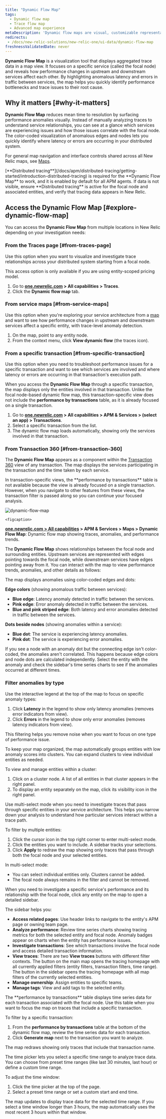 ```yaml
---
title: "Dynamic Flow Map"
tags:
  - Dynamic flow map
  - Trace flow map
  - Advanced map experience
metaDescription: 'Dynamic flow maps are visual, customizable representations of your aggregated trace data.'
redirects:
 - /docs/new-relic-solutions/new-relic-one/ui-data/dynamic-flow-map
freshnessValidatedDate: never
---
```


<DNT>**Dynamic Flow Map**</DNT> is a visualization tool that displays aggregated trace data in a map view. It focuses on a specific service (called the focal node) and reveals how performance changes in upstream and downstream services affect each other. By highlighting anomalous latency and errors in traffic between services, the map helps you quickly identify performance bottlenecks and trace issues to their root cause.

## Why it matters [#why-it-matters]

<DNT>**Dynamic Flow Map**</DNT> reduces mean time to resolution by surfacing performance anomalies visually. Instead of manually analyzing traces to understand service relationships, you can see at a glance which services are experiencing issues and how those issues correlate with the focal node. The color-coded visualization of anomalous edges and nodes lets you quickly identify where latency or errors are occurring in your distributed system.

For general map navigation and interface controls shared across all New Relic maps, see [Maps](/docs/service-architecture-intelligence/maps/advanced-maps).

<Callout variant="important">
 [<DNT>**Distributed tracing**</DNT>](/docs/apm/distributed-tracing/getting-started/introduction-distributed-tracing) is required for the <DNT>**Dynamic Flow Map**</DNT> to work, and it is enabled by default for all APM agents. If data is not visible, ensure <DNT>**Distributed tracing**</DNT> is active for the focal node and associated entities, and verify that tracing data appears in New Relic.
</Callout>

## Access the Dynamic Flow Map [#explore-dynamic-flow-map]

You can access the <DNT>**Dynamic Flow Map**</DNT> from multiple locations in New Relic depending on your investigation needs:

### From the Traces page [#from-traces-page]

Use this option when you want to visualize and investigate trace relationships across your distributed system starting from a focal node.

<Callout variant="important">
This access option is only available if you are using entity-scoped pricing model.
</Callout>

1. Go to <DNT>**[one.newrelic.com](https://one.newrelic.com) > All capabilities > Traces**</DNT>.
2. Click the <DNT>**Dynamic flow map**</DNT> tab.

### From service maps [#from-service-maps]

Use this option when you're exploring your service architecture from a [map](/docs/service-architecture-intelligence/maps/advanced-maps/#entry-points) and want to see how performance changes in upstream and downstream services affect a specific entity, with trace-level anomaly detection.

1. On the map, point to any entity node.
2. From the context menu, click <DNT>**View dynamic flow**</DNT> (the traces icon).

### From a specific transaction [#from-specific-transaction]

Use this option when you need to troubleshoot performance issues for a specific transaction and want to see which services are involved and where latency or errors are occurring in that transaction's execution path.

When you access the <DNT>**Dynamic Flow Map**</DNT> through a specific transaction, the map displays only the entities involved in that transaction. Unlike the focal node-based dynamic flow map, this transaction-specific view does not include the <DNT>**performance by transactions**</DNT> table, as it is already focused on a single transaction.

1. Go to <DNT>**[one.newrelic.com](https://one.newrelic.com) > All capabilities > APM & Services > (select an app) > Transactions**</DNT>.
2. Select a specific transaction from the list.
3. The dynamic flow map loads automatically, showing only the services involved in that transaction.

### From Transaction 360 [#from-transaction-360]

The <DNT>**Dynamic Flow Map**</DNT> appears as a component within the [Transaction 360](/docs/apm/transactions/workload-performance-monitoring/transaction-workloads/) view of any transaction. The map displays the services participating in the transaction and the time taken by each service.

<Callout variant="tip">
In transaction-specific views, the <DNT>**performance by transactions**</DNT> table is not available because the view is already focused on a single transaction. However, when you navigate to other features from these views, the transaction filter is passed along so you can continue your focused analysis.
</Callout>

 <img
     title="dynamic-flow-map"
     alt="dynamic-flow-map"
     src="/images/dynamic-flow-map.webp"
   />

    <figcaption>
  <DNT>**[one.newrelic.com > All capabilities](https://one.newrelic.com/all-capabilities) > APM & Services > Maps > Dynamic Flow Map**</DNT>: Dynamic flow map showing traces, anomalies, and performance trends.
</figcaption>

The <DNT>**Dynamic Flow Map**</DNT> shows relationships between the focal node and surrounding entities. Upstream services are represented with edges pointing towards the focal node, while downstream services have edges pointing away from it. You can interact with the map to view performance trends, anomalies, and other details as follows:

<CollapserGroup>
<Collapser id="anomalies" title="Analyze anomalies">
 The map displays anomalies using color-coded edges and dots:

 **Edge colors** (showing anomalous traffic between services):
 * **Blue edge**: Latency anomaly detected in traffic between the services.
 * **Pink edge**: Error anomaly detected in traffic between the services.
 * **Blue and pink striped edge**: Both latency and error anomalies detected in traffic between the services.

 **Dots beside nodes** (showing anomalies within a service):
 * **Blue dot**: The service is experiencing latency anomalies.
 * **Pink dot**: The service is experiencing error anomalies.

<Callout variant="tip">
If you see a node with an anomaly dot but the connecting edge isn't color-coded, the anomalies aren't correlated. This happens because edge colors and node dots are calculated independently. Select the entity with the anomaly and check the sidebar's time series charts to see if the anomalies occurred at different times.
</Callout>

 ### Filter anomalies by type

 Use the interactive legend at the top of the map to focus on specific anomaly types:
 1. Click **Latency** in the legend to show only latency anomalies (removes error indicators from view).
 2. Click **Errors** in the legend to show only error anomalies (removes latency indicators from view).

 This filtering helps you remove noise when you want to focus on one type of performance issue.

</Collapser>
<Collapser id="clusters" title="Work with clustered entities">
 To keep your map organized, the map automatically groups entities with low anomaly scores into clusters. You can expand clusters to view individual entities as needed.

 To view and manage entities within a cluster:

 1. Click on a cluster node. A list of all entities in that cluster appears in the right panel.
 2. To display an entity separately on the map, click its visibility icon in the right panel.


</Collapser>
<Collapser id="multi-select-mode" title="Filter by multiple entities">
 Use multi-select mode when you need to investigate traces that pass through specific entities in your service architecture. This helps you narrow down your analysis to understand how particular services interact within a trace path.

 To filter by multiple entities:
 1. Click the cursor icon in the top right corner to enter multi-select mode.
 2. Click the entities you want to include. A sidebar tracks your selections.
 3. Click **Apply** to redraw the map showing only traces that pass through both the focal node and your selected entities.

 In multi-select mode:
 * You can select individual entities only. Clusters cannot be added.
 * The focal node always remains in the filter and cannot be removed.

</Collapser>
<Collapser id="performance-trends" title="View detailed entity information">
 When you need to investigate a specific service's performance and its relationship with the focal node, click any entity on the map to open a detailed sidebar.

 The sidebar helps you:
 * **Access related pages**: Use header links to navigate to the entity's APM page or owning team page.
 * **Analyze performance**: Review time series charts showing tracing metrics for both the selected entity and focal node. Anomaly badges appear on charts when the entity has performance issues.
 * **Investigate transactions**: See which transactions involve the focal node and access detailed transaction information.
 * **View traces**: There are two **View traces** buttons with different filter contexts. The button on the main map opens the tracing homepage with all currently applied filters (entity filters, transaction filters, time range). The button in the sidebar opens the tracing homepage with all map filters of the currently selected entities.
 * **Manage ownership**: Assign entities to specific teams.
 * **Manage tags**: View and add tags to the selected entity.

</Collapser>
<Collapser id="filter-by-transaction" title="Filter by transaction">
 The <DNT>**performance by transactions**</DNT> table displays time series data for each transaction associated with the focal node. Use this table when you want to focus the map on traces that include a specific transaction.

 To filter by a specific transaction:
 1. From the <DNT>**performance by transactions**</DNT> table at the bottom of the dynamic flow map, review the time series data for each transaction.
 2. Click <DNT>**Generate map**</DNT> next to the transaction you want to analyze. 
 
 The map redraws showing only traces that include that transaction name.


</Collapser>
<Collapser id="time-picker" title="Adjust the time window">
 The time picker lets you select a specific time range to analyze trace data. You can choose from preset time ranges (like last 30 minutes, last hour) or define a custom time range.

 To adjust the time window:
 1. Click the time picker at the top of the page.
 2. Select a preset time range or set a custom start and end time. 
 
 The map updates to display trace data for the selected time range. If you select a time window longer than 3 hours, the map automatically uses the most recent 3 hours within that window.

</Collapser>
</CollapserGroup>